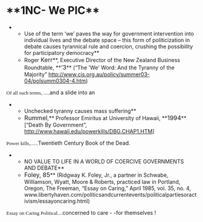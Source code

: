 =**1NC- We PIC**= 
**Use of the term ‘we’ paves the way for government intervention into individual lives and the debate space – this form of politicization in debate causes tyrannical rule and coercion, crushing the possibility for participatory democracy**
**Roger <span style="font-size: 12pt;">Kerr</span>**, Executive Director of the New Zealand Business Roundtable, **<span style="font-size: 12pt;">‘3</span>** (“The 'We' Word: And the Tyranny of the Majority” http://www.cis.org.au/policy/summer03-04/polsumm0304-4.htm)
<span style="font-family: 'Times New Roman',serif; font-size: 10pt;">Of all such terms, .....</span>and a slide into an 

**Unchecked tyranny causes mass suffering**
**<span style="font-size: 12pt;">Rummel</span>,** Professor Emiritus at University of Hawaii, **<span style="font-size: 12pt;">1994</span>** [“Death By Government”, http://www.hawaii.edu/powerkills/DBG.CHAP1.HTM]
<span style="font-family: 'Times New Roman',serif; font-size: 10pt;">Power kills,......</span>Twentieth Century Book of the Dead.

**NO VALUE TO LIFE IN A WORLD OF COERCIVE GOVERNMENTS AND DEBATE**
**<span style="font-size: 12pt;">Foley, 85</span>** (Ridgway K. Foley, Jr., a partner in Schwabe, Williamson, Wyatt, Moore & Roberts, practiced law in Portland, Oregon, The Freeman, “Essay on Caring,” April 1985, vol. 35, no. 4, www.libertyhaven.com/politicsandcurrentevents/politicalpartiesoractivism/essayoncaring.html)
<span style="font-family: 'Times New Roman',serif; font-size: 10pt;">Essay on Caring Political....</span>concerned to care - -for themselves !